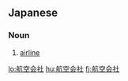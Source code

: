 ==Japanese==
{{ja-kanjitab|こう|くう|かい|k3=がい|しゃ}}

===Noun===
{{ja-noun|こうくうがいしゃ}}

# [[airline]] {{gloss|company that flies airplanes}}

[[lo:航空会社]]
[[hu:航空会社]]
[[fj:航空会社]]
